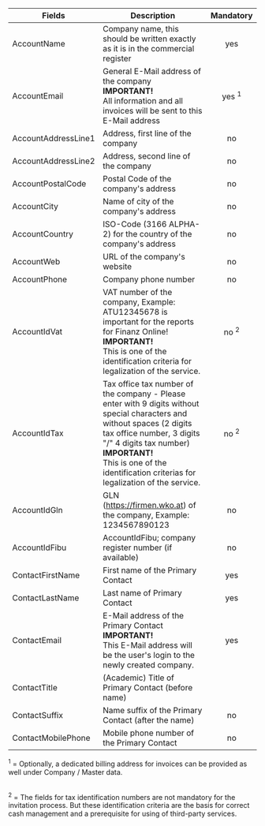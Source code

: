 
| Fields | Description                                                                                                                         | Mandatory |
|------------------------|-------------------------------------------------------------------------------------------------------------------------------------|:---------:|
| AccountName            | Company name, this should be written exactly as it is in the commercial register                                                    | yes       |
| AccountEmail           | General E-Mail address of the company<br />**IMPORTANT!**<br />All information and all invoices will be sent to this E-Mail address | yes <sup>1</sup>       |
| AccountAddressLine1    | Address, first line of the company                                                                                                  | no        |
| AccountAddressLine2    | Address, second line of the company                                                                                                 | no        |
| AccountPostalCode      | Postal Code of the company's address                                                                                                             | no         |
| AccountCity            | Name of city of the company's address                                                                                               | no        |
| AccountCountry         | ISO-Code (3166 ALPHA-2) for the country of the company's address                                                                                                                | no        |
| AccountWeb             | URL of the company's website                                                                                                        | no        |
| AccountPhone           | Company phone number                                                                                                                | no        |
| AccountIdVat           | VAT number of the company, Example: ATU12345678 is important for the reports for Finanz Online!<br />**IMPORTANT!**<br />This is one of the identification criteria for legalization of the service.                              |no <sup>2</sup>      |
| AccountIdTax           | Tax office tax number of the company - Please enter with 9 digits without special characters and without spaces (2 digits tax office number, 3 digits "/" 4 digits tax number)<br />**IMPORTANT!**<br />This is one of the identification criterias for legalization of the service.                              |no <sup>2</sup>      |
| AccountIdGln           | GLN  (https://firmen.wko.at) of the company, Example: 1234567890123                              |no      |
| AccountIdFibu          | AccountIdFibu; company register number (if available)                              |no      |
| ContactFirstName       | First name of the Primary Contact                                                                                                   | yes       |
| ContactLastName        | Last name of Primary Contact                                                                                                        | yes       |
| ContactEmail           | E-Mail address of the Primary Contact<br />**IMPORTANT!**<br />This E-Mail address will be the user's login to the newly created company. | yes       |
| ContactTitle           | (Academic) Title of Primary Contact (before name)  
| ContactSuffix          | Name suffix of the Primary Contact (after the name)                                                                                    | no        |
| ContactMobilePhone     | Mobile phone number of the Primary Contact                                                                                          | no        |

<sup>1</sup> = Optionally, a dedicated billing address for invoices can be provided as well under Company / Master data.  
<br/>

<sup>2</sup> = The fields for tax identification numbers are not mandatory for the invitation process. But these identification criteria are the basis for correct cash management and a prerequisite for using of third-party services.  
